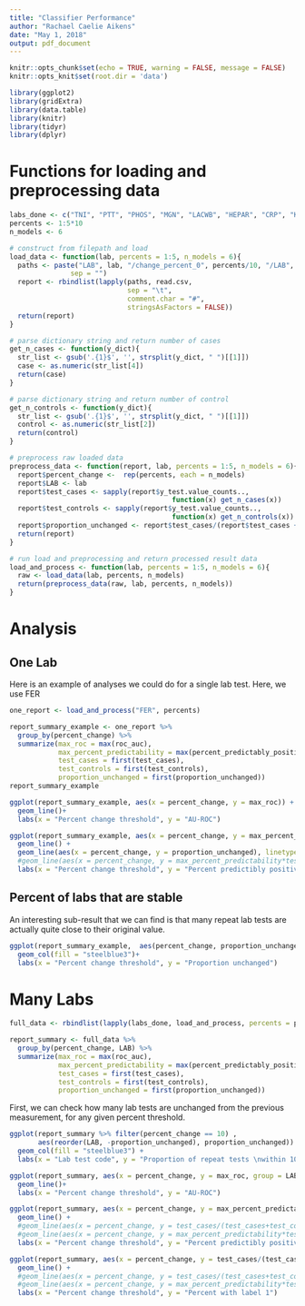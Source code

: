 ```yaml
---
title: "Classifier Performance"
author: "Rachael Caelie Aikens"
date: "May 1, 2018"
output: pdf_document
---
```


```r
knitr::opts_chunk$set(echo = TRUE, warning = FALSE, message = FALSE)
knitr::opts_knit$set(root.dir = 'data')

library(ggplot2)
library(gridExtra)
library(data.table)
library(knitr)
library(tidyr)
library(dplyr)
```

# Functions for loading and preprocessing data



```r
labs_done <- c("TNI", "PTT", "PHOS", "MGN", "LACWB", "HEPAR", "CRP", "K", "FER", "PLTS", "HCTX", "LIPS", "NTBNP")
percents <- 1:5*10
n_models <- 6
```

```r
# construct from filepath and load
load_data <- function(lab, percents = 1:5, n_models = 6){
  paths <- paste("LAB", lab, "/change_percent_0", percents/10, "/LAB", lab, "-change-prediction-report.tab",
               sep = "")
  report <- rbindlist(lapply(paths, read.csv,
                             sep = "\t", 
                             comment.char = "#",
                             stringsAsFactors = FALSE))
  return(report)
}
```

```r
# parse dictionary string and return number of cases 
get_n_cases <- function(y_dict){
  str_list <- gsub('.{1}$', '', strsplit(y_dict, " ")[[1]])
  case <- as.numeric(str_list[4])
  return(case)
}

# parse dictionary string and return number of control
get_n_controls <- function(y_dict){
  str_list <- gsub('.{1}$', '', strsplit(y_dict, " ")[[1]])
  control <- as.numeric(str_list[2])
  return(control)
}

# preprocess raw loaded data
preprocess_data <- function(report, lab, percents = 1:5, n_models = 6){
  report$percent_change <-  rep(percents, each = n_models)
  report$LAB <- lab
  report$test_cases <- sapply(report$y_test.value_counts.., 
                                        function(x) get_n_cases(x))
  report$test_controls <- sapply(report$y_test.value_counts.., 
                                        function(x) get_n_controls(x))
  report$proportion_unchanged <- report$test_cases/(report$test_cases + report$test_controls)
  return(report)
}

# run load and preprocessing and return processed result data
load_and_process <- function(lab, percents = 1:5, n_models = 6){
  raw <- load_data(lab, percents, n_models)
  return(preprocess_data(raw, lab, percents, n_models))
}
```

# Analysis

## One Lab

Here is an example of analyses we could do for a single lab test.  Here, we use FER

```r
one_report <- load_and_process("FER", percents)
```

```r
report_summary_example <- one_report %>%
  group_by(percent_change) %>%
  summarize(max_roc = max(roc_auc),
            max_percent_predictability = max(percent_predictably_positive),
            test_cases = first(test_cases),
            test_controls = first(test_controls),
            proportion_unchanged = first(proportion_unchanged))
report_summary_example
```

```r
ggplot(report_summary_example, aes(x = percent_change, y = max_roc)) + 
  geom_line()+
  labs(x = "Percent change threshold", y = "AU-ROC")
```

```r
ggplot(report_summary_example, aes(x = percent_change, y = max_percent_predictability)) + 
  geom_line() + 
  geom_line(aes(x = percent_change, y = proportion_unchanged), linetype = "dashed") +
  #geom_line(aes(x = percent_change, y = max_percent_predictability*test_cases/(test_cases+test_controls)), linetype = "dashed")+
  labs(x = "Percent change threshold", y = "Percent predictibly positive")
```

## Percent of labs that are stable

An interesting sub-result that we can find is that many repeat lab tests are actually quite close to their original value.

```r
ggplot(report_summary_example,  aes(percent_change, proportion_unchanged))+
  geom_col(fill = "steelblue3")+
  labs(x = "Percent change threshold", y = "Proportion unchanged")
```


# Many Labs

```r
full_data <- rbindlist(lapply(labs_done, load_and_process, percents = percents))
```

```r
report_summary <- full_data %>%
  group_by(percent_change, LAB) %>%
  summarize(max_roc = max(roc_auc),
            max_percent_predictability = max(percent_predictably_positive),
            test_cases = first(test_cases),
            test_controls = first(test_controls),
            proportion_unchanged = first(proportion_unchanged))
```

First, we can check how many lab tests are unchanged from the previous measurement, for any given percent threshold.

```r
ggplot(report_summary %>% filter(percent_change == 10) ,
       aes(reorder(LAB, -proportion_unchanged), proportion_unchanged)) +
  geom_col(fill = "steelblue3") +
  labs(x = "Lab test code", y = "Proportion of repeat tests \nwithin 10% of previous measurement")
```


```r
ggplot(report_summary, aes(x = percent_change, y = max_roc, group = LAB, color = LAB)) + 
  geom_line()+
  labs(x = "Percent change threshold", y = "AU-ROC")
```

```r
ggplot(report_summary, aes(x = percent_change, y = max_percent_predictability, group = LAB, color = LAB)) + 
  geom_line() + 
  #geom_line(aes(x = percent_change, y = test_cases/(test_cases+test_controls)), linetype = "dashed") +
  #geom_line(aes(x = percent_change, y = max_percent_predictability*test_cases/(test_cases+test_controls)), linetype = "dashed")+
  labs(x = "Percent change threshold", y = "Percent predictibly positive")
```
```r
ggplot(report_summary, aes(x = percent_change, y = test_cases/(test_cases+test_controls), group = LAB, color = LAB)) + 
  geom_line() + 
  #geom_line(aes(x = percent_change, y = test_cases/(test_cases+test_controls)), linetype = "dashed") +
  #geom_line(aes(x = percent_change, y = max_percent_predictability*test_cases/(test_cases+test_controls)), linetype = "dashed")+
  labs(x = "Percent change threshold", y = "Percent with label 1")
```

